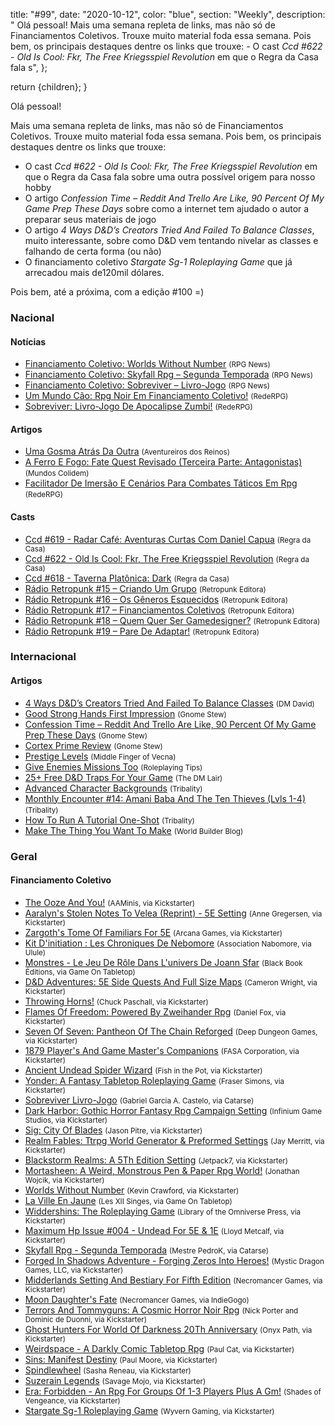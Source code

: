 
  title: "#99",
  date: "2020-10-12",
  color: "blue",
  section: "Weekly",
  description:
    "    Olá pessoal!    Mais uma semana repleta de links, mas não só de Financiamentos Coletivos. Trouxe muito material foda essa semana. Pois bem, os principais destaques dentre os links que trouxe:    - O cast _Ccd #622 - Old Is Cool: Fkr, The Free Kriegsspiel Revolution_ em que o Regra da Casa fala s",
};

  return <InternalLayout meta={meta}>{children}</InternalLayout>;
}

Olá pessoal!

Mais uma semana repleta de links, mas não só de Financiamentos Coletivos. Trouxe muito material foda essa semana. Pois bem, os principais destaques dentre os links que trouxe:

- O cast _Ccd #622 - Old Is Cool: Fkr, The Free Kriegsspiel Revolution_ em que o Regra da Casa fala sobre uma outra possível origem para nosso hobby
- O artigo _Confession Time – Reddit And Trello Are Like, 90 Percent Of My Game Prep These Days_ sobre como a internet tem ajudado o autor a preparar seus materiais de jogo
- O artigo _4 Ways D&amp;D’s Creators Tried And Failed To Balance Classes_, muito interessante, sobre como D&amp;D vem tentando nivelar as classes e falhando de certa forma (ou não)
- O financiamento coletivo _Stargate Sg-1 Roleplaying Game_ que já arrecadou mais de120mil dólares.

Pois bem, até a próxima, com a edição #100 =)

### Nacional

#### Notícias

- [Financiamento Coletivo: Worlds Without Number] <small>(RPG News)</small>
- [Financiamento Coletivo: Skyfall Rpg – Segunda Temporada] <small>(RPG News)</small>
- [Financiamento Coletivo: Sobreviver – Livro-Jogo] <small>(RPG News)</small>
- [Um Mundo Cão: Rpg Noir Em Financiamento Coletivo!] <small>(RedeRPG)</small>
- [Sobreviver: Livro-Jogo De Apocalipse Zumbi!] <small>(RedeRPG)</small>

#### Artigos

- [Uma Gosma Atrás Da Outra] <small>(Aventureiros dos Reinos)</small>
- [A Ferro E Fogo: Fate Quest Revisado (Terceira Parte: Antagonistas)] <small>(Mundos Colidem)</small>
- [Facilitador De Imersão E Cenários Para Combates Táticos Em Rpg] <small>(RedeRPG)</small>

#### Casts

- [Ccd #619 - Radar Café: Aventuras Curtas Com Daniel Capua] <small>(Regra da Casa)</small>
- [Ccd #622 - Old Is Cool: Fkr, The Free Kriegsspiel Revolution] <small>(Regra da Casa)</small>
- [Ccd #618 - Taverna Platônica: Dark] <small>(Regra da Casa)</small>
- [Rádio Retropunk #15 – Criando Um Grupo] <small>(Retropunk Editora)</small>
- [Rádio Retropunk #16 – Os Gêneros Esquecidos] <small>(Retropunk Editora)</small>
- [Rádio Retropunk #17 – Financiamentos Coletivos] <small>(Retropunk Editora)</small>
- [Rádio Retropunk #18 – Quem Quer Ser Gamedesigner?] <small>(Retropunk Editora)</small>
- [Rádio Retropunk #19 – Pare De Adaptar!] <small>(Retropunk Editora)</small>

### Internacional

#### Artigos

- [4 Ways D&amp;D’s Creators Tried And Failed To Balance Classes] <small>(DM David)</small>
- [Good Strong Hands First Impression] <small>(Gnome Stew)</small>
- [Confession Time – Reddit And Trello Are Like, 90 Percent Of My Game Prep These Days] <small>(Gnome Stew)</small>
- [Cortex Prime Review] <small>(Gnome Stew)</small>
- [Prestige Levels] <small>(Middle Finger of Vecna)</small>
- [Give Enemies Missions Too] <small>(Roleplaying Tips)</small>
- [25+ Free D&amp;D Traps For Your Game] <small>(The DM Lair)</small>
- [Advanced Character Backgrounds] <small>(Tribality)</small>
- [Monthly Encounter #14: Amani Baba And The Ten Thieves (Lvls 1-4)] <small>(Tribality)</small>
- [How To Run A Tutorial One-Shot] <small>(Tribality)</small>
- [Make The Thing You Want To Make] <small>(World Builder Blog)</small>

### Geral

#### Financiamento Coletivo

- [The Ooze And You!] <small>(AAMinis, via Kickstarter)</small>
- [Aaralyn&#039;s Stolen Notes To Velea (Reprint) - 5E Setting] <small>(Anne Gregersen, via Kickstarter)</small>
- [Zargoth&#039;s Tome Of Familiars For 5E] <small>(Arcana Games, via Kickstarter)</small>
- [Kit D&#039;initiation : Les Chroniques De Nebomore] <small>(Association Nabomore, via Ulule)</small>
- [Monstres - Le Jeu De Rôle Dans L&#039;univers De Joann Sfar] <small>(Black Book Éditions, via Game On Tabletop)</small>
- [D&amp;D Adventures: 5E Side Quests And Full Size Maps] <small>(Cameron Wright, via Kickstarter)</small>
- [Throwing Horns!] <small>(Chuck Paschall, via Kickstarter)</small>
- [Flames Of Freedom: Powered By Zweihander Rpg] <small>(Daniel Fox, via Kickstarter)</small>
- [Seven Of Seven: Pantheon Of The Chain Reforged] <small>(Deep Dungeon Games, via Kickstarter)</small>
- [1879 Player&#039;s And Game Master&#039;s Companions] <small>(FASA Corporation, via Kickstarter)</small>
- [Ancient Undead Spider Wizard] <small>(Fish in the Pot, via Kickstarter)</small>
- [Yonder: A Fantasy Tabletop Roleplaying Game] <small>(Fraser Simons, via Kickstarter)</small>
- [Sobreviver Livro-Jogo] <small>(Gabriel Garcia A. Castelo, via Catarse)</small>
- [Dark Harbor: Gothic Horror Fantasy Rpg Campaign Setting] <small>(Infinium Game Studios, via Kickstarter)</small>
- [Sig: City Of Blades] <small>(Jason Pitre, via Kickstarter)</small>
- [Realm Fables: Ttrpg World Generator &amp; Preformed Settings] <small>(Jay Merritt, via Kickstarter)</small>
- [Blackstorm Realms: A 5Th Edition Setting] <small>(Jetpack7, via Kickstarter)</small>
- [Mortasheen: A Weird, Monstrous Pen &amp; Paper Rpg World!] <small>(Jonathan Wojcik, via Kickstarter)</small>
- [Worlds Without Number] <small>(Kevin Crawford, via Kickstarter)</small>
- [La Ville En Jaune] <small>(Les XII Singes, via Game On Tabletop)</small>
- [Widdershins: The Roleplaying Game] <small>(Library of the Omniverse Press, via Kickstarter)</small>
- [Maximum Hp Issue #004 - Undead For 5E &amp; 1E] <small>(Lloyd Metcalf, via Kickstarter)</small>
- [Skyfall Rpg - Segunda Temporada] <small>(Mestre PedroK, via Catarse)</small>
- [Forged In Shadows Adventure - Forging Zeros Into Heroes!] <small>(Mystic Dragon Games, LLC, via Kickstarter)</small>
- [Midderlands Setting And Bestiary For Fifth Edition] <small>(Necromancer Games, via Kickstarter)</small>
- [Moon Daughter&#039;s Fate] <small>(Necromancer Games, via IndieGogo)</small>
- [Terrors And Tommyguns: A Cosmic Horror Noir Rpg] <small>(Nick Porter and Dominic de Duonni, via Kickstarter)</small>
- [Ghost Hunters For World Of Darkness 20Th Anniversary] <small>(Onyx Path, via Kickstarter)</small>
- [Weirdspace - A Darkly Comic Tabletop Rpg] <small>(Paul Cat, via Kickstarter)</small>
- [Sins: Manifest Destiny] <small>(Paul Moore, via Kickstarter)</small>
- [Spindlewheel] <small>(Sasha Reneau, via Kickstarter)</small>
- [Suzerain Legends] <small>(Savage Mojo, via Kickstarter)</small>
- [Era: Forbidden - An Rpg For Groups Of 1-3 Players Plus A Gm!] <small>(Shades of Vengeance, via Kickstarter)</small>
- [Stargate Sg-1 Roleplaying Game] <small>(Wyvern Gaming, via Kickstarter)</small>

[financiamento coletivo: worlds without number]: https://newsrpg.wordpress.com/2020/10/10/financiamento-coletivo-worlds-without-number/
[worlds without number]: https://www.kickstarter.com/projects/1637945166/worlds-without-number
[um mundo cão: rpg noir em financiamento coletivo!]: https://www.rederpg.com.br/2020/10/09/um-mundo-cao-rpg-noir-em-financiamento-coletivo/
[financiamento coletivo: skyfall rpg – segunda temporada]: https://newsrpg.wordpress.com/2020/10/07/financiamento-coletivo-skyfall-rpg-segunda-temporada/
[skyfall rpg - segunda temporada]: https://www.catarse.me/skyfall
[financiamento coletivo: sobreviver – livro-jogo]: https://newsrpg.wordpress.com/2020/10/06/financiamento-coletivo-sobreviver-livro-jogo/
[sobreviver livro-jogo]: https://www.catarse.me/sobreviverlivrojogo
[ancient undead spider wizard]: https://www.kickstarter.com/projects/fishinthepot/ancient-undead-spider-wizard
[realm fables: ttrpg world generator &amp; preformed settings]: https://www.kickstarter.com/projects/shieldicestudio/realm-fables-ttrpg-world-generator-and-preformed-settings
[the ooze and you!]: https://www.kickstarter.com/projects/aaminis/the-ooze-and-you
[zargoth&#039;s tome of familiars for 5e]: https://www.kickstarter.com/projects/arcanagames/zargoths-tome-of-familiars-for-5e
[1879 player&#039;s and game master&#039;s companions]: https://www.kickstarter.com/projects/1879-companions/1879-players-and-game-masters-companions
[seven of seven: pantheon of the chain reforged]: https://www.kickstarter.com/projects/deepdungeongames/seven-of-seven-pantheon-of-the-chain-reforged
[sins: manifest destiny]: https://www.kickstarter.com/projects/firstfallingleaf/sins-manifest-destiny
[ghost hunters for world of darkness 20th anniversary]: https://www.kickstarter.com/projects/339646881/ghost-hunters-for-world-of-darkness-20th-anniversary
[maximum hp issue #004 - undead for 5e &amp; 1e]: https://www.kickstarter.com/projects/lmetcalf/maximum-hp-undead
[blackstorm realms: a 5th edition setting]: https://www.kickstarter.com/projects/782735675/blackstorm-realms-a-5th-edition-setting
[midderlands setting and bestiary for fifth edition]: https://www.kickstarter.com/projects/necromancergames/midderlands-setting-and-bestiary-for-fifth-edition
[dark harbor: gothic horror fantasy rpg campaign setting]: https://www.kickstarter.com/projects/darkharbor/dark-harbor-gothic-horror-fantasy-rpg-campaign-setting
[aaralyn&#039;s stolen notes to velea (reprint) - 5e setting]: https://www.kickstarter.com/projects/red-ink-caravan-1/aaralyns-stolen-notes-to-velea-reprint-5e-setting
[suzerain legends]: https://www.kickstarter.com/projects/savagemojo/suzerain-legends
[stargate sg-1 roleplaying game]: https://www.kickstarter.com/projects/wyvrengaming/stargate-roleplaying-game
[weirdspace - a darkly comic tabletop rpg]: https://www.kickstarter.com/projects/weirdspace/weirdspace-a-darkly-comic-tabletop-rpg
[widdershins: the roleplaying game]: https://www.kickstarter.com/projects/libomni/widdershins-the-roleplaying-game
[flames of freedom: powered by zweihander rpg]: https://www.kickstarter.com/projects/grimandperilous/flames-of-freedom-powered-by-zweihander-rpg
[terrors and tommyguns: a cosmic horror noir rpg]: https://www.kickstarter.com/projects/drinkinghorngames/terrors-and-tommyguns-a-cosmic-horror-noir-rpg
[mortasheen: a weird, monstrous pen &amp; paper rpg world!]: https://www.kickstarter.com/projects/484998492/mortasheen-a-weird-monstrous-pen-and-paper-rpg-world
[sig: city of blades]: https://www.kickstarter.com/projects/Jagash/sig-city-of-blades
[yonder: a fantasy tabletop roleplaying game]: https://www.kickstarter.com/projects/frasersimons/yonder-a-fantasy-tabletop-roleplaying-game
[spindlewheel]: https://www.kickstarter.com/projects/teacabbage/spindlewheel
[era: forbidden - an rpg for groups of 1-3 players plus a gm!]: https://www.kickstarter.com/projects/shadesofvengeance/era-forbidden-an-rpg-of-hope-in-an-invaded-world
[throwing horns!]: https://www.kickstarter.com/projects/battlestations1/throwing-horns
[la ville en jaune]: https://www.gameontabletop.com/cf414/la-ville-en-jaune.html
[kit d&#039;initiation : les chroniques de nebomore]: https://fr.ulule.com/lcnjdr/
[monstres - le jeu de rôle dans l&#039;univers de joann sfar]: https://www.gameontabletop.com/cf407/monstres-le-jeu-de-role-dans-l-univers-de-joann-sfar.html
[d&amp;d adventures: 5e side quests and full size maps]: https://www.kickstarter.com/projects/246247310/5e-side-quests
[forged in shadows adventure - forging zeros into heroes!]: https://www.kickstarter.com/projects/mysticdragongames/forged-in-shadows
[moon daughter&#039;s fate]: https://www.indiegogo.com/projects/moon-daughter-s-fate#/
[a ferro e fogo: fate quest revisado (terceira parte: antagonistas)]: https://www.mundoscolidem.com.br/fate-quest-antagonistas/
[give enemies missions too]: https://www.roleplayingtips.com/adventure-building-campaigns/give-enemies-missions-too/
[ccd #618 - taverna platônica: dark]: https://regradacasa.podbean.com/e/ccd-618-taverna-platonica-dark/
[how to run a tutorial one-shot]: https://www.tribality.com/2020/10/06/how-to-run-a-tutorial-one-shot/
[4 ways d&amp;d’s creators tried and failed to balance classes]: https://dmdavid.com/tag/4-ways-dds-creators-tried-and-failed-to-balance-classes/
[cortex prime review]: https://gnomestew.com/cortex-prime-review/
[ccd #619 - radar café: aventuras curtas com daniel capua]: https://regradacasa.podbean.com/e/ccd-619-radar-cafe-aventuras-curtas-com-daniel-capua/
[uma gosma atrás da outra]: https://aventureirosdosreinos.com/uma-gosma-atras-da-outra/
[monthly encounter #14: amani baba and the ten thieves (lvls 1-4)]: https://www.tribality.com/2020/10/07/monthly-encounter-14-amani-baba-and-the-ten-thieves-lvls-1-4/
[prestige levels]: https://mfov.magehandpress.com/2020/10/prestige-levels.html
[confession time – reddit and trello are like, 90 percent of my game prep these days]: https://gnomestew.com/confession-time-reddit-and-trello-are-like-90-percent-of-my-game-prep-these-days/
[sobreviver: livro-jogo de apocalipse zumbi!]: https://www.rederpg.com.br/2020/10/07/sobreviver-livro-jogo-de-apocalipse-zumbi/
[rádio retropunk #19 – pare de adaptar!]: https://retropunk.com.br/editora/radio-retropunk-19-pare-de-adaptar/
[rádio retropunk #18 – quem quer ser gamedesigner?]: https://retropunk.com.br/editora/radio-retropunk-18-quem-quer-ser-gamedesigner/
[rádio retropunk #17 – financiamentos coletivos]: https://retropunk.com.br/editora/radio-retropunk-17-financiamentos-coletivos/
[rádio retropunk #16 – os gêneros esquecidos]: https://retropunk.com.br/editora/radio-retropunk-16-os-generos-esquecidos/
[rádio retropunk #15 – criando um grupo]: https://retropunk.com.br/editora/radio-retropunk-15-criando-um-grupo/
[make the thing you want to make]: https://worldbuilderblog.me/2020/10/09/make-the-thing-you-want-to-make/
[good strong hands first impression]: https://gnomestew.com/good-strong-hands-first-impression/
[25+ free d&amp;d traps for your game]: https://www.thedmlair.com/2020/10/10/25-free-dd-traps-for-your-game/
[facilitador de imersão e cenários para combates táticos em rpg]: https://www.rederpg.com.br/2020/10/11/facilitador-de-imersao-e-cenarios-para-combates-taticos-em-rpg/
[ccd #622 - old is cool: fkr, the free kriegsspiel revolution]: https://regradacasa.podbean.com/e/ccd-622-old-is-cool-fkr-the-free-kriegsspiel-revolution/
[advanced character backgrounds]: https://www.tribality.com/2020/10/12/advanced-character-backgrounds/
